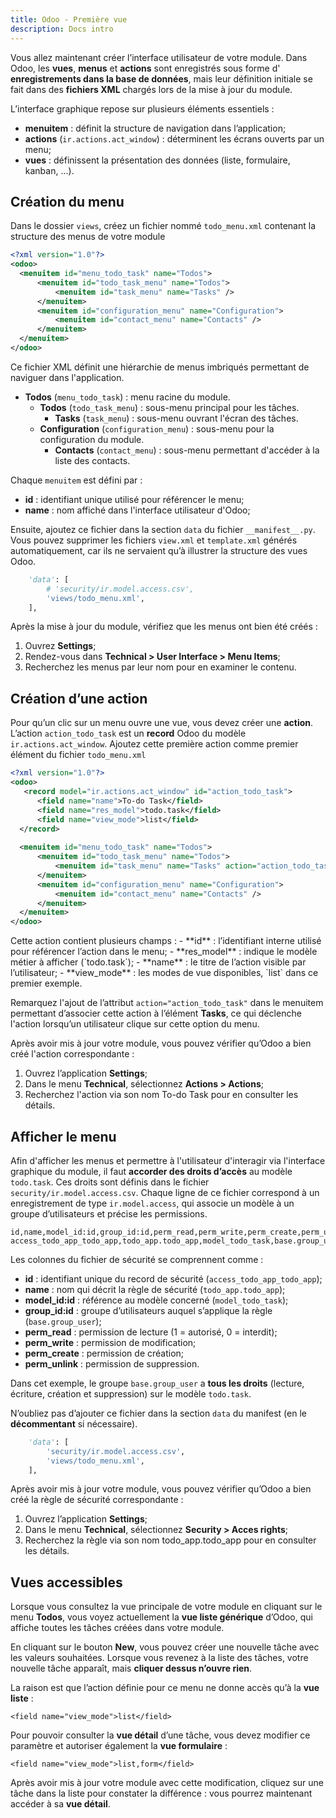 ```yaml
---
title: Odoo - Première vue
description: Docs intro
---
```


Vous allez maintenant créer l’interface utilisateur de votre module.
Dans Odoo, les **vues**, **menus** et **actions** sont enregistrés sous forme d'
**enregistrements dans la base de données**, mais leur définition initiale se fait dans 
des **fichiers XML** chargés lors de la mise à jour du module.

L’interface graphique repose sur plusieurs éléments essentiels :
- **menuitem** : définit la structure de navigation dans l’application;
- **actions** (`ir.actions.act_window`) : déterminent les écrans ouverts par un menu;
- **vues** : définissent la présentation des données (liste, formulaire, kanban, ...).

## Création du menu

Dans le dossier `views`, créez un fichier nommé `todo_menu.xml` contenant
la structure des menus de votre module

```xml  title="views/todo_menu.xml"
<?xml version="1.0"?>
<odoo>
  <menuitem id="menu_todo_task" name="Todos">
      <menuitem id="todo_task_menu" name="Todos">
          <menuitem id="task_menu" name="Tasks" />
      </menuitem>
      <menuitem id="configuration_menu" name="Configuration">
          <menuitem id="contact_menu" name="Contacts" />
      </menuitem>
  </menuitem>
</odoo>
```

<Aside>
Ce fichier XML définit une hiérarchie de menus imbriqués permettant de naviguer dans l'application.

- **Todos** (`menu_todo_task`) : menu racine du module.
  - **Todos** (`todo_task_menu`) : sous-menu principal pour les tâches.
    - **Tasks** (`task_menu`) : sous-menu ouvrant l'écran des tâches.
  - **Configuration** (`configuration_menu`) : sous-menu pour la configuration du module.
    - **Contacts** (`contact_menu`) : sous-menu permettant d'accéder à la liste des contacts.

Chaque `menuitem` est défini par :  
- **id** : identifiant unique utilisé pour référencer le menu;  
- **name** : nom affiché dans l'interface utilisateur d'Odoo;
</Aside>

Ensuite, ajoutez ce fichier dans la section `data` du fichier `__manifest__.py`.
Vous pouvez supprimer les fichiers `view.xml` et `template.xml` générés automatiquement, 
car ils ne servaient qu’à illustrer la structure des vues Odoo.

```python title="__manifest__.py"  
    'data': [
        # 'security/ir.model.access.csv',
        'views/todo_menu.xml',
    ],
```

Après la mise à jour du module, vérifiez que les menus ont bien été créés :  
1. Ouvrez **Settings**;
1. Rendez-vous dans **Technical > User Interface > Menu Items**;
1. Recherchez les menus par leur nom pour en examiner le contenu.

## Création d’une action

Pour qu’un clic sur un menu ouvre une vue, vous devez créer une **action**.
L’action `action_todo_task` est un **record** Odoo du modèle `ir.actions.act_window`.
Ajoutez cette première action comme premier élément du fichier `todo_menu.xml`

```xml title="views/todo_menu.xml"
<?xml version="1.0"?>
<odoo>
   <record model="ir.actions.act_window" id="action_todo_task">
      <field name="name">To-do Task</field>
      <field name="res_model">todo.task</field>
      <field name="view_mode">list</field>
  </record>
    
  <menuitem id="menu_todo_task" name="Todos">
      <menuitem id="todo_task_menu" name="Todos">
          <menuitem id="task_menu" name="Tasks" action="action_todo_task"/>
      </menuitem>
      <menuitem id="configuration_menu" name="Configuration">
          <menuitem id="contact_menu" name="Contacts" />
      </menuitem>
  </menuitem>
</odoo>
```

<Aside>
Cette action contient plusieurs champs :
- **id** : l’identifiant interne utilisé pour référencer l’action dans le menu;
- **res_model** : indique le modèle métier à afficher (`todo.task`);
- **name** : le titre de l’action visible par l’utilisateur;
- **view_mode** : les modes de vue disponibles, `list` dans ce premier exemple.
</Aside>

Remarquez l'ajout de l’attribut `action="action_todo_task"` dans le menuitem 
permettant d’associer cette action à l’élément **Tasks**, 
ce qui déclenche l'action lorsqu’un utilisateur clique sur cette option du menu.

Après avoir mis à jour votre module, vous pouvez vérifier qu’Odoo 
a bien créé l'action correspondante : 

1. Ouvrez l’application **Settings**;
1. Dans le menu **Technical**, sélectionnez **Actions > Actions**;
1. Recherchez l'action via son nom To-do Task pour en consulter les détails. 

## Afficher le menu

Afin d'afficher les menus et permettre à l'utilisateur d'interagir via l'interface graphique
du module, il faut **accorder des droits d’accès** au modèle `todo.task`.
Ces droits sont définis dans le fichier `security/ir.model.access.csv`.
Chaque ligne de ce fichier correspond à un enregistrement de type `ir.model.access`, 
qui associe un modèle à un groupe d’utilisateurs et précise les permissions.

```csv title="security/ir.model.access.csv"
id,name,model_id:id,group_id:id,perm_read,perm_write,perm_create,perm_unlink
access_todo_app_todo_app,todo_app.todo_app,model_todo_task,base.group_user,1,1,1,1
```

<Aside>
Les colonnes du fichier de sécurité se comprennent comme : 

- **id** : identifiant unique du record de sécurité (`access_todo_app_todo_app`);
- **name** : nom qui décrit la règle de sécurité (`todo_app.todo_app`);
- **model_id:id** : référence au modèle concerné (`model_todo_task`);
- **group_id:id** : groupe d’utilisateurs auquel s’applique la règle (`base.group_user`);
- **perm_read** : permission de lecture (1 = autorisé, 0 = interdit);
- **perm_write** : permission de modification;
- **perm_create** : permission de création;
- **perm_unlink** : permission de suppression.

Dans cet exemple, le groupe `base.group_user` a **tous les droits** (lecture, écriture, création et suppression) 
sur le modèle `todo.task`.
</Aside>

N’oubliez pas d’ajouter ce fichier dans la section `data` du manifest (en le **décommentant** si nécessaire).

```python title="__manifest__.py"  
    'data': [
        'security/ir.model.access.csv',
        'views/todo_menu.xml',
    ],
```

Après avoir mis à jour votre module, vous pouvez vérifier qu’Odoo 
a bien créé la règle de sécurité correspondante : 

1. Ouvrez l’application **Settings**;
1. Dans le menu **Technical**, sélectionnez **Security > Acces rights**;
1. Recherchez la règle via son nom todo_app.todo_app pour en consulter les détails. 

## Vues accessibles

Lorsque vous consultez la vue principale de votre module en cliquant 
sur le menu **Todos**, vous voyez actuellement la **vue liste générique** d’Odoo, 
qui affiche toutes les tâches créées dans votre module.

En cliquant sur le bouton **New**, vous pouvez créer une nouvelle tâche avec les 
valeurs souhaitées.
Lorsque vous revenez à la liste des tâches, votre nouvelle tâche apparaît, 
mais **cliquer dessus n’ouvre rien**.

La raison est que l’action définie pour ce menu ne donne accès qu’à la **vue liste** :

`<field name="view_mode">list</field>`

Pour pouvoir consulter la **vue détail** d’une tâche, vous devez modifier 
ce paramètre et autoriser également la **vue formulaire** :

`<field name="view_mode">list,form</field>`

Après avoir mis à jour votre module avec cette modification, 
cliquez sur une tâche dans la liste pour constater la différence : 
vous pourrez maintenant accéder à sa **vue détail**.